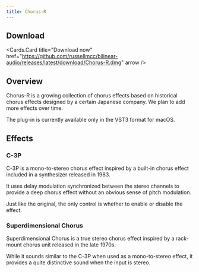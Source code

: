 ```yaml
---
title: Chorus-R
---
```



## Download

<Cards.Card
  title="Download now"
  href="https://github.com/russellmcc/bilinear-audio/releases/latest/download/Chorus-R.dmg"
  arrow
/>

## Overview

Chorus-R is a growing collection of chorus effects based on historical chorus effects designed by a certain Japanese company.
We plan to add more effects over time.

The plug-in is currently available only in the VST3 format for macOS.

## Effects

### C-3P

C-3P is a mono-to-stereo chorus effect inspired by a built-in chorus effect included in a synthesizer released in 1983.

It uses delay modulation synchronized between the stereo channels to provide a deep chorus effect without an obvious sense of pitch modulation.

Just like the original, the only control is whether to enable or disable the effect.

### Superdimensional Chorus

Superdimensional Chorus is a true stereo chorus effect inspired by a rack-mount chorus unit released in the late 1970s.

While it sounds similar to the C-3P when used as a mono-to-stereo effect, it provides a quite distinctive sound when the input is stereo.
